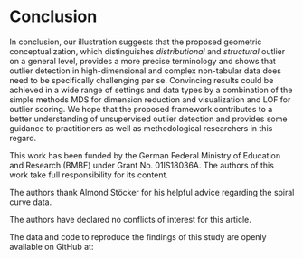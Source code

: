 # Conclusion{#sec:conclusion}

In conclusion, our illustration suggests that the proposed geometric conceptualization, which distinguishes *distributional* and *structural* outlier on a general level, provides a more precise terminology and shows that outlier detection in high-dimensional and complex non-tabular data does need to be specifically challenging per se. Convincing results could be achieved in a wide range of settings and data types by a combination of the simple methods MDS for dimension reduction and visualization and LOF for outlier scoring. We hope that the proposed framework contributes to a better understanding of unsupervised outlier detection and provides some guidance to practitioners as well as methodological researchers in this regard.

\section*{Funding}
This work has been funded by the German Federal Ministry of Education and Research (BMBF) under Grant No. 01IS18036A. The authors of this work take full responsibility for its content.

\section*{Acknowledgment}
The authors thank Almond Stöcker for his helpful advice regarding the spiral curve data.

\section*{Conflict of interest}
The authors have declared no conflicts of interest for this article.

\section*{Data availability statement}
The data and code to reproduce the findings of this study are openly available on GitHub at: 
\url{https://github.com/HerrMo/geo-outlier-framework}
